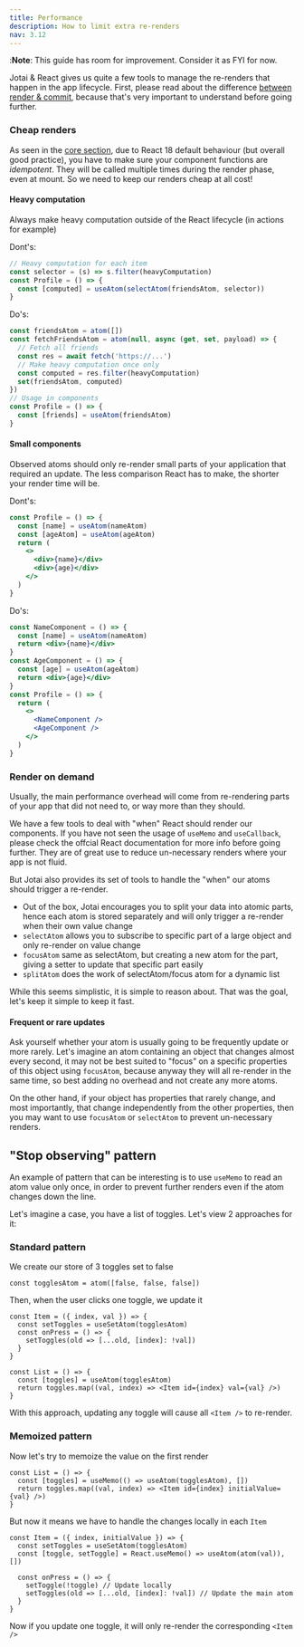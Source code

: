 ```yaml
---
title: Performance
description: How to limit extra re-renders
nav: 3.12
---
```


:**Note**: This guide has room for improvement. Consider it as FYI for now.

Jotai & React gives us quite a few tools to manage the re-renders that happen in the app lifecycle.
First, please read about the difference [between render & commit](https://reactjs.org/blog/2018/09/10/introducing-the-react-profiler.html#browsing-commits), because that's very important to understand before going further.

### Cheap renders

As seen in the [core section](../api/core.mdx), due to React 18 default behaviour (but overall good practice), you have to make sure your component functions are _idempotent_.
They will be called multiple times during the render phase, even at mount. So we need to keep our renders cheap at all cost!

#### Heavy computation

Always make heavy computation outside of the React lifecycle (in actions for example)

Dont's:

```js
// Heavy computation for each item
const selector = (s) => s.filter(heavyComputation)
const Profile = () => {
  const [computed] = useAtom(selectAtom(friendsAtom, selector))
}
```

Do's:

```js
const friendsAtom = atom([])
const fetchFriendsAtom = atom(null, async (get, set, payload) => {
  // Fetch all friends
  const res = await fetch('https://...')
  // Make heavy computation once only
  const computed = res.filter(heavyComputation)
  set(friendsAtom, computed)
})
// Usage in components
const Profile = () => {
  const [friends] = useAtom(friendsAtom)
}
```

#### Small components

Observed atoms should only re-render small parts of your application that required an update. The less comparison React has to make, the shorter your render time will be.

Dont's:

```jsx
const Profile = () => {
  const [name] = useAtom(nameAtom)
  const [ageAtom] = useAtom(ageAtom)
  return (
    <>
      <div>{name}</div>
      <div>{age}</div>
    </>
  )
}
```

Do's:

```jsx
const NameComponent = () => {
  const [name] = useAtom(nameAtom)
  return <div>{name}</div>
}
const AgeComponent = () => {
  const [age] = useAtom(ageAtom)
  return <div>{age}</div>
}
const Profile = () => {
  return (
    <>
      <NameComponent />
      <AgeComponent />
    </>
  )
}
```

### Render on demand

Usually, the main performance overhead will come from re-rendering parts of your app that did not need to, or way more than they should.

We have a few tools to deal with "when" React should render our components. If you have not seen the usage of `useMemo` and `useCallback`, please check the offcial React documentation for more info before going further.
They are of great use to reduce un-necessary renders where your app is not fluid.

But Jotai also provides its set of tools to handle the "when" our atoms should trigger a re-render.

- Out of the box, Jotai encourages you to split your data into atomic parts, hence each atom is stored separately and will only trigger a re-render when their own value change
- `selectAtom` allows you to subscribe to specific part of a large object and only re-render on value change
- `focusAtom` same as selectAtom, but creating a new atom for the part, giving a setter to update that specific part easily
- `splitAtom` does the work of selectAtom/focus atom for a dynamic list

While this seems simplistic, it is simple to reason about. That was the goal, let's keep it simple to keep it fast.

#### Frequent or rare updates

Ask yourself whether your atom is usually going to be frequently update or more rarely.
Let's imagine an atom containing an object that changes almost every second, it may not be best suited to "focus" on a specific properties of this object using `focusAtom`, because anyway they will all re-render in the same time, so best adding no overhead and not create any more atoms.

On the other hand, if your object has properties that rarely change, and most importantly, that change independently from the other properties, then you may want to use `focusAtom` or `selectAtom` to prevent un-necessary renders.

## "Stop observing" pattern

An example of pattern that can be interesting is to use `useMemo` to read an atom value only once, in order to prevent further renders even if the atom changes down the line.

Let's imagine a case, you have a list of toggles. Let's view 2 approaches for it:

### Standard pattern

We create our store of 3 toggles set to false

```tsx
const togglesAtom = atom([false, false, false])
```

Then, when the user clicks one toggle, we update it

```tsx
const Item = ({ index, val }) => {
  const setToggles = useSetAtom(togglesAtom)
  const onPress = () => {
    setToggles(old => [...old, [index]: !val])
  }
}

const List = () => {
  const [toggles] = useAtom(togglesAtom)
  return toggles.map((val, index) => <Item id={index} val={val} />)
}
```

With this approach, updating any toggle will cause all `<Item />` to re-render.

### Memoized pattern

Now let's try to memoize the value on the first render

```tsx
const List = () => {
  const [toggles] = useMemo(() => useAtom(togglesAtom), [])
  return toggles.map((val, index) => <Item id={index} initialValue={val} />)
}
```

But now it means we have to handle the changes locally in each `Item`

```tsx
const Item = ({ index, initialValue }) => {
  const setToggles = useSetAtom(togglesAtom)
  const [toggle, setToggle] = React.useMemo() => useAtom(atom(val)), [])

  const onPress = () => {
    setToggle(!toggle) // Update locally
    setToggles(old => [...old, [index]: !val]) // Update the main atom
  }
}
```

Now if you update one toggle, it will only re-render the corresponding `<Item />`
